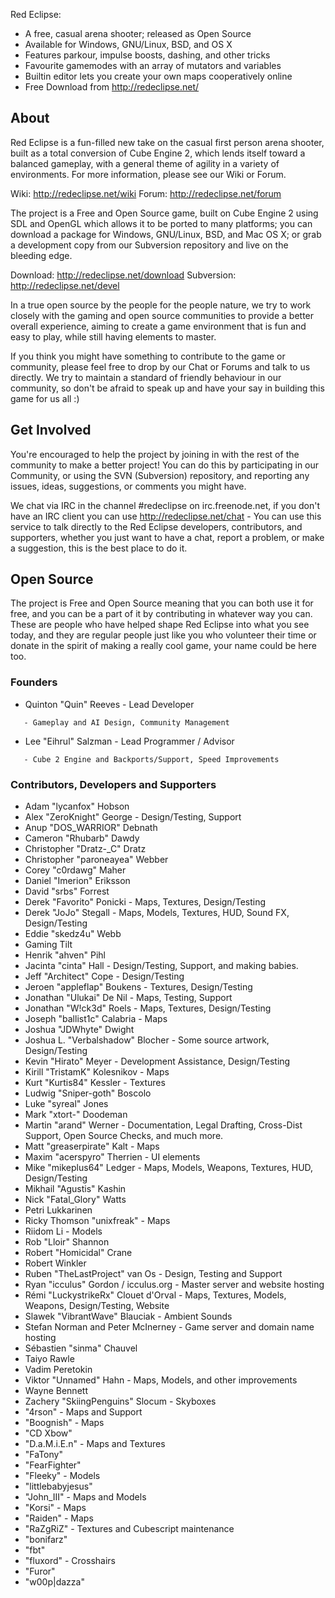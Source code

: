 Red Eclipse:

* A free, casual arena shooter; released as Open Source
* Available for Windows, GNU/Linux, BSD, and OS X
* Features parkour, impulse boosts, dashing, and other tricks
* Favourite gamemodes with an array of mutators and variables
* Builtin editor lets you create your own maps cooperatively online
* Free Download from http://redeclipse.net/

== About ==

Red Eclipse is a fun-filled new take on the casual first person arena shooter, built as a total conversion of Cube Engine 2, which lends itself toward a balanced gameplay, with a general theme of agility in a variety of environments. For more information, please see our Wiki or Forum.

Wiki: http://redeclipse.net/wiki
Forum: http://redeclipse.net/forum

The project is a Free and Open Source game, built on Cube Engine 2 using SDL and OpenGL which allows it to be ported to many platforms; you can download a package for Windows, GNU/Linux, BSD, and Mac OS X; or grab a development copy from our Subversion repository and live on the bleeding edge.

Download: http://redeclipse.net/download
Subversion: http://redeclipse.net/devel

In a true open source by the people for the people nature, we try to work closely with the gaming and open source communities to provide a better overall experience, aiming to create a game environment that is fun and easy to play, while still having elements to master.

If you think you might have something to contribute to the game or community, please feel free to drop by our Chat or Forums and talk to us directly. We try to maintain a standard of friendly behaviour in our community, so don't be afraid to speak up and have your say in building this game for us all :)

== Get Involved ==

You're encouraged to help the project by joining in with the rest of the community to make a better project! You can do this by participating in our Community, or using the SVN (Subversion) repository, and reporting any issues, ideas, suggestions, or comments you might have.

We chat via IRC in the channel #redeclipse on irc.freenode.net, if you don't have an IRC client you can use http://redeclipse.net/chat - You can use this service to talk directly to the Red Eclipse developers, contributors, and supporters, whether you just want to have a chat, report a problem, or make a suggestion, this is the best place to do it.

== Open Source ==

The project is Free and Open Source meaning that you can both use it for free, and you can be a part of it by contributing in whatever way you can. These are people who have helped shape Red Eclipse into what you see today, and they are regular people just like you who volunteer their time or donate in the spirit of making a really cool game, your name could be here too.

=== Founders ===

* Quinton "Quin" Reeves - Lead Developer
    - Gameplay and AI Design, Community Management

* Lee "Eihrul" Salzman - Lead Programmer / Advisor
    - Cube 2 Engine and Backports/Support, Speed Improvements

=== Contributors, Developers and Supporters ===

* Adam "lycanfox" Hobson
* Alex "ZeroKnight" George - Design/Testing, Support
* Anup "DOS_WARRIOR" Debnath
* Cameron "Rhubarb" Dawdy
* Christopher "Dratz-_C" Dratz
* Christopher "paroneayea" Webber
* Corey "c0rdawg" Maher
* Daniel "Imerion" Eriksson
* David "srbs" Forrest
* Derek "Favorito" Ponicki - Maps, Textures, Design/Testing
* Derek "JoJo" Stegall - Maps, Models, Textures, HUD, Sound FX, Design/Testing
* Eddie "skedz4u" Webb
* Gaming Tilt
* Henrik "ahven" Pihl
* Jacinta "cinta" Hall - Design/Testing, Support, and making babies.
* Jeff "Architect" Cope - Design/Testing
* Jeroen "appleflap" Boukens - Textures, Design/Testing
* Jonathan "Ulukai" De Nil - Maps, Testing, Support
* Jonathan "W!ck3d" Roels - Maps, Textures, Design/Testing
* Joseph "ballist1c" Calabria - Maps
* Joshua "JDWhyte" Dwight
* Joshua L. "Verbalshadow" Blocher - Some source artwork, Design/Testing
* Kevin "Hirato" Meyer - Development Assistance, Design/Testing
* Kirill "TristamK" Kolesnikov - Maps
* Kurt "Kurtis84" Kessler - Textures
* Ludwig "Sniper-goth" Boscolo
* Luke "syreal" Jones
* Mark "xtort-" Doodeman
* Martin "arand" Werner - Documentation, Legal Drafting, Cross-Dist Support, Open Source Checks, and much more.
* Matt "greaserpirate" Kalt - Maps
* Maxim "acerspyro" Therrien - UI elements
* Mike "mikeplus64" Ledger - Maps, Models, Weapons, Textures, HUD, Design/Testing
* Mikhail "Agustis" Kashin
* Nick "Fatal_Glory" Watts
* Petri Lukkarinen
* Ricky Thomson "unixfreak" - Maps
* Riidom Li - Models
* Rob "Lloir" Shannon
* Robert "Homicidal" Crane
* Robert Winkler
* Ruben "TheLastProject" van Os - Design, Testing and Support
* Ryan "icculus" Gordon / icculus.org - Master server and website hosting
* Rémi "LuckystrikeRx" Clouet d'Orval - Maps, Textures, Models, Weapons, Design/Testing, Website
* Slawek "VibrantWave" Blauciak - Ambient Sounds
* Stefan Norman and Peter McInerney - Game server and domain name hosting
* Sébastien "sinma" Chauvel
* Taiyo Rawle
* Vadim Peretokin
* Viktor "Unnamed" Hahn - Maps, Models, and other improvements
* Wayne Bennett
* Zachery "SkiingPenguins" Slocum - Skyboxes
* "4rson" - Maps and Support
* "Boognish" - Maps
* "CD Xbow"
* "D.a.M.i.E.n" - Maps and Textures
* "FaTony"
* "FearFighter"
* "Fleeky" - Models
* "littlebabyjesus"
* "John_III" - Maps and Models
* "Korsi" - Maps
* "Raiden" - Maps
* "RaZgRiZ" - Textures and Cubescript maintenance
* "bonifarz"
* "fbt"
* "fluxord" - Crosshairs
* "Furor"
* "w00p|dazza"